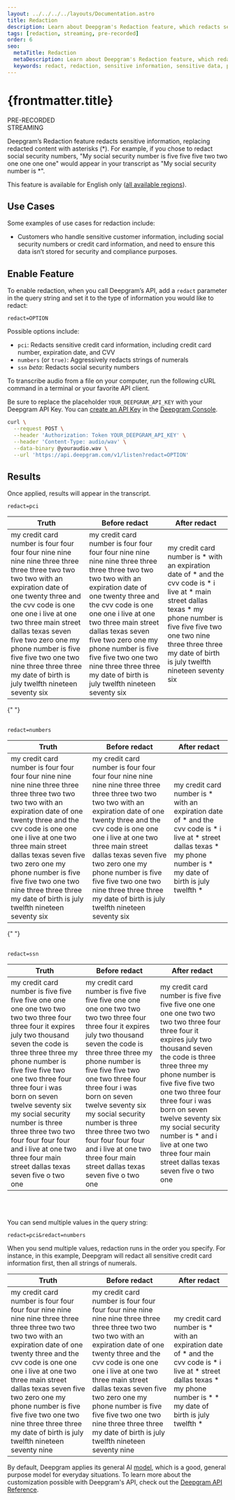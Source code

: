 ---
layout: ../../../../layouts/Documentation.astro
title: Redaction
description: Learn about Deepgram's Redaction feature, which redacts sensitive information, replacing redacted content with asterisks.
tags: [redaction, streaming, pre-recorded]
order: 6
seo:
  metaTitle: Redaction
  metaDescription: Learn about Deepgram's Redaction feature, which redacts sensitive information, replacing redacted content with asterisks.
  keywords: redact, redaction, sensitive information, sensitive data, private data, private information, data privacy, remove, hide
---

# {frontmatter.title}

<div class="badge">PRE-RECORDED</div>
<div class="badge">STREAMING</div>

Deepgram’s Redaction feature redacts sensitive information, replacing redacted content with asterisks (\*). For example, if you chose to redact social security numbers, "My social security number is five five five two two one one one one" would appear in your transcript as "My social security number is \*".

<Alert type="warning">

This feature is available for English only ([all available regions](/documentation/features/language/#enable-feature)).

</Alert>

## Use Cases

Some examples of use cases for redaction include:

- Customers who handle sensitive customer information, including social security numbers or credit card information, and need to ensure this data isn’t stored for security and compliance purposes.

## Enable Feature

To enable redaction, when you call Deepgram’s API, add a `redact` parameter in the query string and set it to the type of information you would like to redact:

`redact=OPTION`

Possible options include:

- `pci`: Redacts sensitive credit card information, including credit card number, expiration date, and CVV
- `numbers` (or `true)`: Aggressively redacts strings of numerals
- `ssn` _beta_: Redacts social security numbers

To transcribe audio from a file on your computer, run the following cURL command in a terminal or your favorite API client.

<Alert type="info">

Be sure to replace the placeholder `YOUR_DEEPGRAM_API_KEY` with your Deepgram API Key. You can [create an API Key](/documentation/getting-started/authentication/#create-an-api-key) in the [Deepgram Console](https://console.deepgram.com).

</Alert>

<CodeGroup title="curl">

<CodeBlock label="curl" active>

```bash
curl \
  --request POST \
  --header 'Authorization: Token YOUR_DEEPGRAM_API_KEY' \
  --header 'Content-Type: audio/wav' \
  --data-binary @youraudio.wav \
  --url 'https://api.deepgram.com/v1/listen?redact=OPTION'
```

</CodeBlock>

</CodeGroup>

## Results

Once applied, results will appear in the transcript.

`redact=pci`

| Truth                                                                                                                                                                                                                                                                                                                                                                                    | Before redact                                                                                                                                                                                                                                                                                                                                                                            | After redact                                                                                                                                                                                                                                         |
| ---------------------------------------------------------------------------------------------------------------------------------------------------------------------------------------------------------------------------------------------------------------------------------------------------------------------------------------------------------------------------------------- | ---------------------------------------------------------------------------------------------------------------------------------------------------------------------------------------------------------------------------------------------------------------------------------------------------------------------------------------------------------------------------------------- | ---------------------------------------------------------------------------------------------------------------------------------------------------------------------------------------------------------------------------------------------------- |
| my credit card number is four four four four nine nine nine nine three three three three two two two two with an expiration date of one twenty three and the cvv code is one one one i live at one two three main street dallas texas seven five two zero one my phone number is five five five two one two nine three three three my date of birth is july twelfth nineteen seventy six | my credit card number is four four four four nine nine nine nine three three three three two two two two with an expiration date of one twenty three and the cvv code is one one one i live at one two three main street dallas texas seven five two zero one my phone number is five five five two one two nine three three three my date of birth is july twelfth nineteen seventy six | my credit card number is \* with an expiration date of \* and the cvv code is \* i live at \* main street dallas texas \* my phone number is five five five two one two nine three three three my date of birth is july twelfth nineteen seventy six |

{" "}
<br />
<br />

`redact=numbers`

| Truth                                                                                                                                                                                                                                                                                                                                                                                    | Before redact                                                                                                                                                                                                                                                                                                                                                                            | After redact                                                                                                                                                                   |
| ---------------------------------------------------------------------------------------------------------------------------------------------------------------------------------------------------------------------------------------------------------------------------------------------------------------------------------------------------------------------------------------- | ---------------------------------------------------------------------------------------------------------------------------------------------------------------------------------------------------------------------------------------------------------------------------------------------------------------------------------------------------------------------------------------- | ------------------------------------------------------------------------------------------------------------------------------------------------------------------------------ |
| my credit card number is four four four four nine nine nine nine three three three three two two two two with an expiration date of one twenty three and the cvv code is one one one i live at one two three main street dallas texas seven five two zero one my phone number is five five five two one two nine three three three my date of birth is july twelfth nineteen seventy six | my credit card number is four four four four nine nine nine nine three three three three two two two two with an expiration date of one twenty three and the cvv code is one one one i live at one two three main street dallas texas seven five two zero one my phone number is five five five two one two nine three three three my date of birth is july twelfth nineteen seventy six | my credit card number is \* with an expiration date of \* and the cvv code is \* i live at \* street dallas texas \* my phone number is \* my date of birth is july twelfth \* |

{" "}
<br />
<br />

`redact=ssn`

| Truth                                                                                                                                                                                                                                                                                                                                                                                                                                    | Before redact                                                                                                                                                                                                                                                                                                                                                                                                                            | After redact                                                                                                                                                                                                                                                                                                                                                                                  |
| ---------------------------------------------------------------------------------------------------------------------------------------------------------------------------------------------------------------------------------------------------------------------------------------------------------------------------------------------------------------------------------------------------------------------------------------- | ---------------------------------------------------------------------------------------------------------------------------------------------------------------------------------------------------------------------------------------------------------------------------------------------------------------------------------------------------------------------------------------------------------------------------------------- | --------------------------------------------------------------------------------------------------------------------------------------------------------------------------------------------------------------------------------------------------------------------------------------------------------------------------------------------------------------------------------------------- |
| my credit card number is five five five five one one one one two two two two three four three four it expires july two thousand seven the code is three three three my phone number is five five five two one two three four three four i was born on seven twelve seventy six my social security number is three three three two two four four four four and i live at one two three four main street dallas texas seven five o two one | my credit card number is five five five five one one one one two two two two three four three four it expires july two thousand seven the code is three three three my phone number is five five five two one two three four three four i was born on seven twelve seventy six my social security number is three three three two two four four four four and i live at one two three four main street dallas texas seven five o two one | my credit card number is five five five five one one one one two two two two three four three four it expires july two thousand seven the code is three three three my phone number is five five five two one two three four three four i was born on seven twelve seventy six my social security number is \* and i live at one two three four main street dallas texas seven five o two one |

<br />
<br />

You can send multiple values in the query string:

`redact=pci&redact=numbers`

<Alert type="info">
 	
When you send multiple values, redaction runs in the order you specify. For instance, in this example, Deepgram will redact all sensitive credit card information first, then all strings of numerals.

</Alert>

| Truth                                                                                                                                                                                                                                                                                                                                                                                     | Before redact                                                                                                                                                                                                                                                                                                                                                                             | After redact                                                                                                                                                                      |
| ----------------------------------------------------------------------------------------------------------------------------------------------------------------------------------------------------------------------------------------------------------------------------------------------------------------------------------------------------------------------------------------- | ----------------------------------------------------------------------------------------------------------------------------------------------------------------------------------------------------------------------------------------------------------------------------------------------------------------------------------------------------------------------------------------- | --------------------------------------------------------------------------------------------------------------------------------------------------------------------------------- |
| my credit card number is four four four four nine nine nine nine three three three three two two two two with an expiration date of one twenty three and the cvv code is one one one i live at one two three main street dallas texas seven five two zero one my phone number is five five five two one two nine three three three my date of birth is july twelfth nineteen seventy nine | my credit card number is four four four four nine nine nine nine three three three three two two two two with an expiration date of one twenty three and the cvv code is one one one i live at one two three main street dallas texas seven five two zero one my phone number is five five five two one two nine three three three my date of birth is july twelfth nineteen seventy nine | my credit card number is \* with an expiration date of \* and the cvv code is \* i live at \* street dallas texas \* my phone number is \* \* my date of birth is july twelfth \* |

<Alert type="info">

By default, Deepgram applies its general AI [model](/api-reference/transcription/#model-pr), which is a good, general purpose model for everyday situations. To learn more about the customization possible with Deepgram's API, check out the [Deepgram API Reference](/api-reference/).

</Alert>
